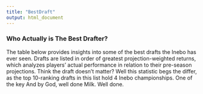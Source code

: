 ```yaml
---
title: "BestDraft"
output: html_document
---
```


### Who Actually is The Best Drafter?
The table below provides insights into some of the best drafts the Inebo has ever seen. Drafts are listed in order of greatest projection-weighted returns, which analyzes players' actual performance in relation to their pre-season projections. Think the draft doesn't matter? Well this statistic begs the differ, as the top 10-ranking drafts in this list hold 4 Inebo championships. One of the key And by God, well done Milk. Well done.    
